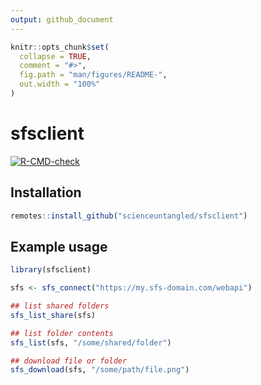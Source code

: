 ```yaml
---
output: github_document
---
```


<!-- README.md is generated from README.Rmd. Please edit that file -->

```r
knitr::opts_chunk$set(
  collapse = TRUE,
  comment = "#>",
  fig.path = "man/figures/README-",
  out.width = "100%"
)
```

# sfsclient

<!-- badges: start -->
[![R-CMD-check](https://github.com/scienceuntangled/sfsclient/actions/workflows/R-CMD-check.yaml/badge.svg)](https://github.com/scienceuntangled/sfsclient/actions/workflows/R-CMD-check.yaml)
<!-- badges: end -->

## Installation

``` r
remotes::install_github("scienceuntangled/sfsclient")

```

## Example usage

```r
library(sfsclient)

sfs <- sfs_connect("https://my.sfs-domain.com/webapi")

## list shared folders
sfs_list_share(sfs)

## list folder contents
sfs_list(sfs, "/some/shared/folder")

## download file or folder
sfs_download(sfs, "/some/path/file.png")

```
